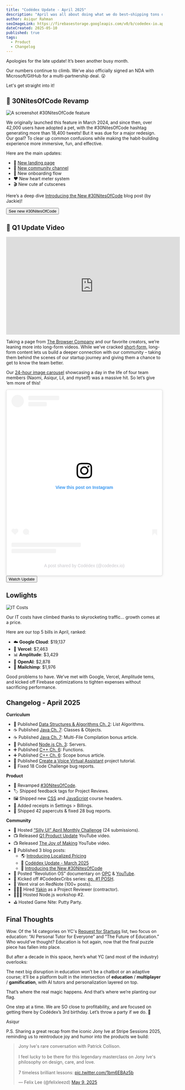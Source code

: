 ```yaml
---
title: "Codédex Update - April 2025"
description: "April was all about doing what we do best—shipping tons of updates, from small tweaks to a full revamp of #30NitesOfCode, rolling out waves of new Curriculum content, and hitting new peak numbers."
author: Asiqur Rahman
seoImageLink: https://firebasestorage.googleapis.com/v0/b/codedex-io.appspot.com/o/blogs%2Fcodedex-update-april-2025%2Fbanner.gif?alt=media&token=742fc755-12ce-44d5-86b4-06e0697aaced
dateCreated: 2025-05-10
published: true
tags:
  - Product
  - Changelog
---
```


Apologies for the late update! It’s been another busy month.

Our numbers continue to climb. We’ve also officially signed an NDA with Microsoft/GitHub for a multi-partnership deal. 😮

Let's get straight into it!

## 🐣 30NitesOfCode Revamp

![A screenshot #30NitesOfCode feature](https://i.imgur.com/sXZdO7D.gif)

We originally launched this feature in March 2024, and since then, over 42,000 users have adopted a pet, with the #30NitesOfCode hashtag generating more than 18,400 tweets! But it was due for a major redesign. Our goal? To clear up common confusions while making the habit-building experience more immersive, fun, and effective.

Here are the main updates:

- 🐣 [New landing page](https://www.codedex.io/30-nites-of-code) 
- 👯 [New community channel](https://www.codedex.io/community/30-nites-of-code)
- 👋 New onboarding flow
- ❤️ New heart meter system
- 🎬 New cute af cutscenes

Here’s a deep dive [Introducing the New #30NitesOfCode](https://www.codedex.io/blog/30-nites-of-code-revamp-2025) blog post (by Jackie)!

<div
  style={{
    display: "flex",
    justifyContent: "center",
    marginBottom: "1.2rem",
    transform: "scale(.9)",
  }}
>
  <a
    href="https://www.codedex.io/30-nites-of-code"
    style={{ all: "unset" }}
    target="_blank"
    and
    rel="noopener noreferrer"
  >
    <Button variant="yellow">See new #30NitesOfCode</Button>
  </a>
</div>

## 🚀 Q1 Update Video

<iframe
  width="560"
  height="315"
  src="https://www.youtube.com/embed/k95j4eQ4HTU?si=R0nyPgBSuw1dkknz"
  title="YouTube video player"
  frameborder="0"
  allow="accelerometer; autoplay; clipboard-write; encrypted-media; gyroscope; picture-in-picture; web-share"
  referrerpolicy="strict-origin-when-cross-origin"
  allowfullscreen
></iframe>

Taking a page from [The Browser Company](https://www.youtube.com/@TheBrowserCompany) and our favorite creators, we’re leaning more into long-form videos. While we’ve cracked [short-form](https://www.instagram.com/codedex.io), long-form content lets us build a deeper connection with our community – taking them behind the scenes of our startup journey and giving them a chance to get to know the team better.

Our [24-hour image carousel](https://www.instagram.com/p/DIy_3O0Jzy9) showcasing a day in the life of four team members (Naomi, Asiqur, Lil, and myself) was a massive hit. So let’s give ’em more of this!

<blockquote class="instagram-media" data-instgrm-permalink="https://www.instagram.com/p/DIy_3O0Jzy9/?utm_source=ig_embed&amp;utm_campaign=loading" data-instgrm-version="14" style=" background:#FFF; border:0; border-radius:3px; box-shadow:0 0 1px 0 rgba(0,0,0,0.5),0 1px 10px 0 rgba(0,0,0,0.15); margin: 1px; max-width:540px; min-width:326px; padding:0; width:99.375%; width:-webkit-calc(100% - 2px); width:calc(100% - 2px);"><div style="padding:16px;"> <a href="https://www.instagram.com/p/DIy_3O0Jzy9/?utm_source=ig_embed&amp;utm_campaign=loading" style=" background:#FFFFFF; line-height:0; padding:0 0; text-align:center; text-decoration:none; width:100%;" target="_blank"> <div style=" display: flex; flex-direction: row; align-items: center;"> <div style="background-color: #F4F4F4; border-radius: 50%; flex-grow: 0; height: 40px; margin-right: 14px; width: 40px;"></div> <div style="display: flex; flex-direction: column; flex-grow: 1; justify-content: center;"> <div style=" background-color: #F4F4F4; border-radius: 4px; flex-grow: 0; height: 14px; margin-bottom: 6px; width: 100px;"></div> <div style=" background-color: #F4F4F4; border-radius: 4px; flex-grow: 0; height: 14px; width: 60px;"></div></div></div><div style="padding: 19% 0;"></div> <div style="display:block; height:50px; margin:0 auto 12px; width:50px;"><svg width="50px" height="50px" viewBox="0 0 60 60" version="1.1" xmlns="https://www.w3.org/2000/svg" xmlns:xlink="https://www.w3.org/1999/xlink"><g stroke="none" stroke-width="1" fill="none" fill-rule="evenodd"><g transform="translate(-511.000000, -20.000000)" fill="#000000"><g><path d="M556.869,30.41 C554.814,30.41 553.148,32.076 553.148,34.131 C553.148,36.186 554.814,37.852 556.869,37.852 C558.924,37.852 560.59,36.186 560.59,34.131 C560.59,32.076 558.924,30.41 556.869,30.41 M541,60.657 C535.114,60.657 530.342,55.887 530.342,50 C530.342,44.114 535.114,39.342 541,39.342 C546.887,39.342 551.658,44.114 551.658,50 C551.658,55.887 546.887,60.657 541,60.657 M541,33.886 C532.1,33.886 524.886,41.1 524.886,50 C524.886,58.899 532.1,66.113 541,66.113 C549.9,66.113 557.115,58.899 557.115,50 C557.115,41.1 549.9,33.886 541,33.886 M565.378,62.101 C565.244,65.022 564.756,66.606 564.346,67.663 C563.803,69.06 563.154,70.057 562.106,71.106 C561.058,72.155 560.06,72.803 558.662,73.347 C557.607,73.757 556.021,74.244 553.102,74.378 C549.944,74.521 548.997,74.552 541,74.552 C533.003,74.552 532.056,74.521 528.898,74.378 C525.979,74.244 524.393,73.757 523.338,73.347 C521.94,72.803 520.942,72.155 519.894,71.106 C518.846,70.057 518.197,69.06 517.654,67.663 C517.244,66.606 516.755,65.022 516.623,62.101 C516.479,58.943 516.448,57.996 516.448,50 C516.448,42.003 516.479,41.056 516.623,37.899 C516.755,34.978 517.244,33.391 517.654,32.338 C518.197,30.938 518.846,29.942 519.894,28.894 C520.942,27.846 521.94,27.196 523.338,26.654 C524.393,26.244 525.979,25.756 528.898,25.623 C532.057,25.479 533.004,25.448 541,25.448 C548.997,25.448 549.943,25.479 553.102,25.623 C556.021,25.756 557.607,26.244 558.662,26.654 C560.06,27.196 561.058,27.846 562.106,28.894 C563.154,29.942 563.803,30.938 564.346,32.338 C564.756,33.391 565.244,34.978 565.378,37.899 C565.522,41.056 565.552,42.003 565.552,50 C565.552,57.996 565.522,58.943 565.378,62.101 M570.82,37.631 C570.674,34.438 570.167,32.258 569.425,30.349 C568.659,28.377 567.633,26.702 565.965,25.035 C564.297,23.368 562.623,22.342 560.652,21.575 C558.743,20.834 556.562,20.326 553.369,20.18 C550.169,20.033 549.148,20 541,20 C532.853,20 531.831,20.033 528.631,20.18 C525.438,20.326 523.257,20.834 521.349,21.575 C519.376,22.342 517.703,23.368 516.035,25.035 C514.368,26.702 513.342,28.377 512.574,30.349 C511.834,32.258 511.326,34.438 511.181,37.631 C511.035,40.831 511,41.851 511,50 C511,58.147 511.035,59.17 511.181,62.369 C511.326,65.562 511.834,67.743 512.574,69.651 C513.342,71.625 514.368,73.296 516.035,74.965 C517.703,76.634 519.376,77.658 521.349,78.425 C523.257,79.167 525.438,79.673 528.631,79.82 C531.831,79.965 532.853,80.001 541,80.001 C549.148,80.001 550.169,79.965 553.369,79.82 C556.562,79.673 558.743,79.167 560.652,78.425 C562.623,77.658 564.297,76.634 565.965,74.965 C567.633,73.296 568.659,71.625 569.425,69.651 C570.167,67.743 570.674,65.562 570.82,62.369 C570.966,59.17 571,58.147 571,50 C571,41.851 570.966,40.831 570.82,37.631"></path></g></g></g></svg></div><div style="padding-top: 8px;"> <div style=" color:#3897f0; font-family:Arial,sans-serif; font-size:14px; font-style:normal; font-weight:550; line-height:18px;">View this post on Instagram</div></div><div style="padding: 12.5% 0;"></div> <div style="display: flex; flex-direction: row; margin-bottom: 14px; align-items: center;"><div> <div style="background-color: #F4F4F4; border-radius: 50%; height: 12.5px; width: 12.5px; transform: translateX(0px) translateY(7px);"></div> <div style="background-color: #F4F4F4; height: 12.5px; transform: rotate(-45deg) translateX(3px) translateY(1px); width: 12.5px; flex-grow: 0; margin-right: 14px; margin-left: 2px;"></div> <div style="background-color: #F4F4F4; border-radius: 50%; height: 12.5px; width: 12.5px; transform: translateX(9px) translateY(-18px);"></div></div><div style="margin-left: 8px;"> <div style=" background-color: #F4F4F4; border-radius: 50%; flex-grow: 0; height: 20px; width: 20px;"></div> <div style=" width: 0; height: 0; border-top: 2px solid transparent; border-left: 6px solid #f4f4f4; border-bottom: 2px solid transparent; transform: translateX(16px) translateY(-4px) rotate(30deg)"></div></div><div style="margin-left: auto;"> <div style=" width: 0px; border-top: 8px solid #F4F4F4; border-right: 8px solid transparent; transform: translateY(16px);"></div> <div style=" background-color: #F4F4F4; flex-grow: 0; height: 12px; width: 16px; transform: translateY(-4px);"></div> <div style=" width: 0; height: 0; border-top: 8px solid #F4F4F4; border-left: 8px solid transparent; transform: translateY(-4px) translateX(8px);"></div></div></div> <div style="display: flex; flex-direction: column; flex-grow: 1; justify-content: center; margin-bottom: 24px;"> <div style=" background-color: #F4F4F4; border-radius: 4px; flex-grow: 0; height: 14px; margin-bottom: 6px; width: 224px;"></div> <div style=" background-color: #F4F4F4; border-radius: 4px; flex-grow: 0; height: 14px; width: 144px;"></div></div></a><p style=" color:#c9c8cd; font-family:Arial,sans-serif; font-size:14px; line-height:17px; margin-bottom:0; margin-top:8px; overflow:hidden; padding:8px 0 7px; text-align:center; text-overflow:ellipsis; white-space:nowrap;"><a href="https://www.instagram.com/p/DIy_3O0Jzy9/?utm_source=ig_embed&amp;utm_campaign=loading" style=" color:#c9c8cd; font-family:Arial,sans-serif; font-size:14px; font-style:normal; font-weight:normal; line-height:17px; text-decoration:none;" target="_blank">A post shared by Codédex (@codedex.io)</a></p></div></blockquote>
<script async src="//www.instagram.com/embed.js"></script>

<div
  style={{
    display: "flex",
    justifyContent: "center",
    marginBottom: "1.2rem",
    transform: "scale(.9)",
  }}
>
  <a
    href="https://www.youtube.com/watch?v=k95j4eQ4HTU"
    style={{ all: "unset" }}
    target="_blank"
    and
    rel="noopener noreferrer"
  >
    <Button variant="yellow">Watch Update</Button>
  </a>
</div>

## Lowlights

![IT Costs](https://i.imgur.com/VpWuKav.png)

Our IT costs have climbed thanks to skyrocketing traffic... growth comes at a price.

Here are our top 5 bills in April, ranked:

- ☁️ **Google Cloud**: $19,137
- 🚀 **Vercel**: $7,463
- 📊 **Amplitude**: $3,429
- 🤖 **OpenAI**: $2,878
- 💌 **Mailchimp**: $1,976

Good problems to have. We’ve met with Google, Vercel, Amplitude tems, and kicked off Firebase optimizations to tighten expenses without sacrificing performance.

## Changelog - April 2025

**Curriculum**

- 🔢 Published [Data Structures & Algorithms Ch. 2](https://www.codedex.io/data-structures-and-algorithms): List Algorithms.
- ☕️ Published [Java Ch. 7](https://www.codedex.io/java): Classes & Objects.
- ☕️ Published [Java Ch. 7](https://www.codedex.io/java): Multi-File Compilation bonus article.
- 🦠 Published [Node.js Ch. 3](https://www.codedex.io/nodejs): Servers.
- ➕ Published [C++ Ch. 6](https://www.codedex.io/cpp): Functions.
- ➕ Published [C++ Ch. 6](https://www.codedex.io/cpp): Scope bonus article.
- 🤖 Published [Create a Voice Virtual Assistant](https://www.codedex.io/projects/create-a-voice-virtual-assistant) project tutorial.
- 🧹 Fixed 18 Code Challenge bug reports.

**Product**

- 🐣 Revamped [#30NitesOfCode](https://www.codedex.io/30-nites-of-code).
- 🏷️ Shipped feedback tags for Project Reviews.
- 🖼️ Shipped new [CSS](https://codedex.io/css) and [JavaScript](https://codedex.io/javascript) course headers.
- 🧾 Added receipts in Settings > Billings.
- 🧹 Shipped 42 papercuts & fixed 28 bug reports.

**Community**

- 🙈 Hosted [“Silly UI” April Monthly Challenge](https://www.codedex.io/community/monthly-challenge/gGDAlCyOrwSE4J5rNZgC) (24 submissions).
- 📺 Released [Q1 Product Update](https://www.youtube.com/watch?v=k95j4eQ4HTU) YouTube video.
- 📺 Released [The Joy of Making](https://www.youtube.com/watch?v=g0X-wafmQTo) YouTube video.
- 📰 Published 3 blog posts:
  - 🌎 [Introducing Localized Pricing](https://www.codedex.io/blog/introducing-localized-pricing)
  - 📜 [Codédex Update - March 2025](https://www.codedex.io/blog/codedex-update-march-2025)
  - 🐣 [Introducing the New #30NitesOfCode](https://www.codedex.io/blog/30-nites-of-code-revamp-2025)
- 🍿 Posted “Revolution OS” documentary on [OPC]((https://www.codedex.io/community/main/I9iltVvrVwts48fWmcOA)) & [YouTube](https://www.youtube.com/watch?v=TEOH0ZSDW2k).
- 🚪 Kicked off #CodedexCribs series: [ep. #1 POSH](https://www.instagram.com/p/DI14MViv42s).
- 🧧 Went viral on RedNote (100+ posts).
- 🧑🏾‍💻 Hired [Yakin](https://github.com/yakin-ts) as a Project Reviewer (contractor).
- 🧑🏻‍🏫 Hosted Node.js workshop #2.
- ⛳️ Hosted Game Nite: Putty Party.

## Final Thoughts

Wow. Of the 14 categories on YC's [Request for Startups](https://www.ycombinator.com/rfs) list, two focus on education: “AI Personal Tutor for Everyone” and “The Future of Education.” Who would’ve thought? Education is hot again, now that the final puzzle piece has fallen into place.

But after a decade in this space, here’s what YC (and most of the industry) overlooks:

The next big disruption in education won’t be a chatbot or an adaptive course; it’ll be a platform built in the intersection of **education** / **multiplayer** / **gamification**, with AI tutors and personalization layered on top.

That’s where the real magic happens. And that’s where we’re planting our flag.

One step at a time. We are SO close to profitability, and are focused on getting there by Codédex’s 3rd birthday. Let’s throw a party if we do. 🎈

Asiqur

P.S. Sharing a great recap from the iconic Jony Ive at Stripe Sessions 2025, reminding us to reintroduce joy and humor into the products we build:

<blockquote class="twitter-tweet"><p lang="en" dir="ltr">Jony Ive&#39;s rare conversation with Patrick Collison.<br><br>I feel lucky to be there for this legendary masterclass on Jony Ive&#39;s philosophy on design, care, and love.<br><br>7 timeless brilliant lessons: <a href="https://t.co/1bm6EBAz5b">pic.twitter.com/1bm6EBAz5b</a></p>&mdash; Felix Lee (@felixleezd) <a href="https://twitter.com/felixleezd/status/1920878749836308550?ref_src=twsrc%5Etfw">May 9, 2025</a></blockquote> <script async src="https://platform.twitter.com/widgets.js" charset="utf-8"></script>
